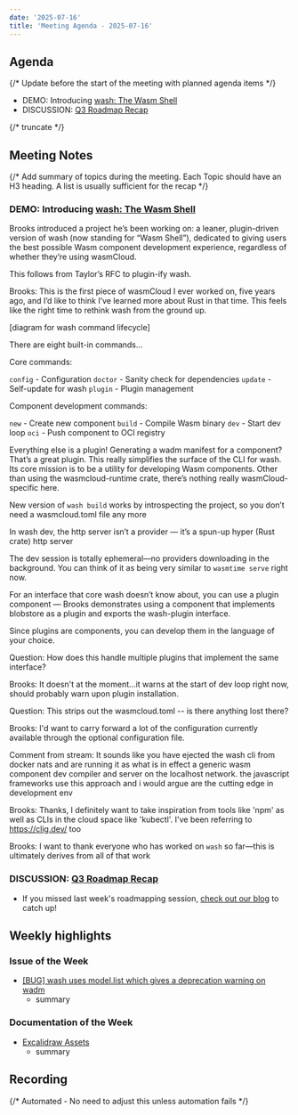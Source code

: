 ```yaml
---
date: '2025-07-16'
title: 'Meeting Agenda - 2025-07-16'
---
```


## Agenda

{/* Update before the start of the meeting with planned agenda items */}

- DEMO: Introducing [wash: The Wasm Shell](https://github.com/cosmonic-labs/wash)
- DISCUSSION: [Q3 Roadmap Recap](https://wasmcloud.com/blog/2025-07-15-q3-2025-roadmap-recap/)

{/* truncate */}

## Meeting Notes

{/* Add summary of topics during the meeting. Each Topic should have an H3 heading. A list is usually sufficient for the recap */}

### DEMO: Introducing [wash: The Wasm Shell](https://github.com/cosmonic-labs/wash)

Brooks introduced a project he’s been working on: a leaner, plugin-driven version of wash (now standing for “Wasm Shell”), dedicated to giving users the best possible Wasm component development experience, regardless of whether they’re using wasmCloud. 

This follows from Taylor’s RFC to plugin-ify wash.

Brooks: This is the first piece of wasmCloud I ever worked on, five years ago, and I’d like to think I’ve learned more about Rust in that time. This feels like the right time to rethink wash from the ground up. 

[diagram for wash command lifecycle]

There are eight built-in commands…

Core commands:

`config` - Configuration
`doctor` - Sanity check for dependencies
`update` - Self-update for wash
`plugin` - Plugin management

Component development commands:

`new` - Create new component
`build` - Compile Wasm binary
`dev` - Start dev loop
`oci` - Push component to OCI registry

Everything else is a plugin! Generating a wadm manifest for a component? That’s a great plugin. This really simplifies the surface of the CLI for wash. Its core mission is to be a utility for developing Wasm components. Other than using the wasmcloud-runtime crate, there’s nothing really wasmCloud-specific here. 

New version of `wash build` works by introspecting the project, so you don’t need a wasmcloud.toml file any more

In wash dev, the http server isn’t a provider — it’s a spun-up hyper (Rust crate) http server 

The dev session is totally ephemeral—no providers downloading in the background. You can think of it as being very similar to `wasmtime serve` right now.

For an interface that core wash doesn’t know about, you can use a plugin component — Brooks demonstrates using a component that implements blobstore as a plugin and exports the wash-plugin interface.

Since plugins are components, you can develop them in the language of your choice.

Question: How does this handle multiple plugins that implement the same interface?

Brooks: It doesn't at the moment...it warns at the start of dev loop right now, should probably warn upon plugin installation.

Question: This strips out the wasmcloud.toml -- is there anything lost there?

Brooks: I'd want to carry forward a lot of the configuration currently available through the optional configuration file.

Comment from stream: It sounds like you have ejected the wash cli from docker nats and are running it as what is in effect a generic wasm component dev compiler and server on the localhost network. the javascript frameworks use this approach and i would argue are the cutting edge in development env

Brooks: Thanks, I definitely want to take inspiration from tools like 'npm' as well as CLIs in the cloud space like 'kubectl'. I've been referring to https://clig.dev/ too

Brooks: I want to thank everyone who has worked on `wash` so far&mdash;this is ultimately derives from all of that work

### DISCUSSION: [Q3 Roadmap Recap](https://wasmcloud.com/blog/2025-07-15-q3-2025-roadmap-recap/)

- If you missed last week's roadmapping session, [check out our blog](https://wasmcloud.com/blog/2025-07-15-q3-2025-roadmap-recap/) to catch up!

## Weekly highlights

### Issue of the Week

- [[BUG] wash uses model.list which gives a deprecation warning on wadm](https://github.com/orgs/wasmCloud/projects/7/views/15?pane=issue&itemId=119191603&issue=wasmCloud%7CwasmCloud%7C4461)
  - summary

### Documentation of the Week

- [Excalidraw Assets](https://wasmcloud.com/docs/contributing/documentation/#diagram-assets)
  - summary

## Recording

{/* Automated - No need to adjust this unless automation fails */}

<YouTube url="https://www.youtube.com/watch?v=cNovOusQE7M" />
